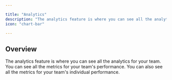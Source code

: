 ```yaml
---

title: "Analytics"
description: "The analytics feature is where you can see all the analytics for your team."
icon: "chart-bar"

---
```


## Overview

The analytics feature is where you can see all the analytics for your team. You can see all the metrics for your team's performance. You can also see all the metrics for your team's individual performance.
